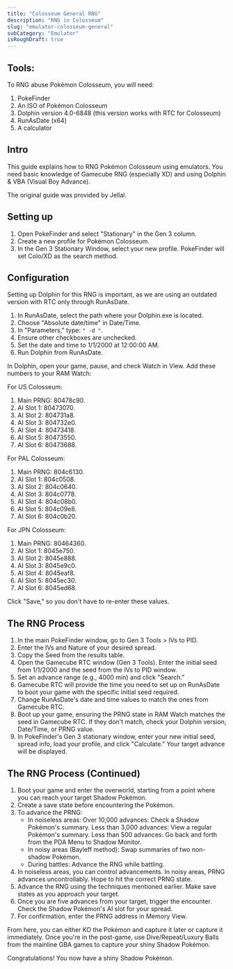 ```yaml
---
title: "Colosseum General RNG"
description: "RNG in Colosseum"
slug: "emulator-colosseum-general"
subCategory: "Emulator"
isRoughDraft: true
---
```


## Tools:

To RNG abuse Pokémon Colosseum, you will need:

1. PokeFinder
2. An ISO of Pokémon Colosseum
3. Dolphin version 4.0-6848 (this version works with RTC for Colosseum)
4. RunAsDate (x64)
5. A calculator

## Intro

This guide explains how to RNG Pokémon Colosseum using emulators. You need basic knowledge of Gamecube RNG (especially XD) and using Dolphin & VBA (Visual Boy Advance).

The original guide was provided by Jellal.

## Setting up

1. Open PokeFinder and select "Stationary" in the Gen 3 column.
2. Create a new profile for Pokémon Colosseum.
3. In the Gen 3 Stationary Window, select your new profile. PokeFinder will set Colo/XD as the search method.

## Configuration

Setting up Dolphin for this RNG is important, as we are using an outdated version with RTC only through RunAsDate.

1. In RunAsDate, select the path where your Dolphin.exe is located.
2. Choose "Absolute date/time" in Date/Time.
3. In "Parameters," type: `" -d "`.
4. Ensure other checkboxes are unchecked.
5. Set the date and time to 1/1/2000 at 12:00:00 AM.
6. Run Dolphin from RunAsDate.

In Dolphin, open your game, pause, and check Watch in View. Add these numbers to your RAM Watch:

For US Colosseum:

1. Main PRNG: 80478c90.
2. AI Slot 1: 80473070.
3. AI Slot 2: 804731a8.
4. AI Slot 3: 804732e0.
5. AI Slot 4: 80473418.
6. AI Slot 5: 80473550.
7. AI Slot 6: 80473688.

For PAL Colosseum:

1. Main PRNG: 804c6130.
2. AI Slot 1: 804c0508.
3. AI Slot 2: 804c0640.
4. AI Slot 3: 804c0778.
5. AI Slot 4: 804c08b0.
6. AI Slot 5: 804c09e8.
7. AI Slot 6: 804c0b20.

For JPN Colosseum:

1. Main PRNG: 80464360.
2. AI Slot 1: 8045e750.
3. AI Slot 2: 8045e888.
4. AI Slot 3: 8045e9c0.
5. AI Slot 4: 8045eaf8.
6. AI Slot 5: 8045ec30.
7. AI Slot 6: 8045ed68.

Click "Save," so you don't have to re-enter these values.

## The RNG Process

1. In the main PokeFinder window, go to Gen 3 Tools > IVs to PID.
2. Enter the IVs and Nature of your desired spread.
3. Copy the Seed from the results table.
4. Open the Gamecube RTC window (Gen 3 Tools). Enter the initial seed from 1/1/2000 and the seed from the IVs to PID window.
5. Set an advance range (e.g., 4000 min) and click "Search."
6. Gamecube RTC will provide the time you need to set up on RunAsDate to boot your game with the specific initial seed required.
7. Change RunAsDate's date and time values to match the ones from Gamecube RTC.
8. Boot up your game, ensuring the PRNG state in RAM Watch matches the seed in Gamecube RTC. If they don't match, check your Dolphin version, Date/Time, or PRNG value.
9. In PokeFinder's Gen 3 stationary window, enter your new initial seed, spread info, load your profile, and click "Calculate." Your target advance will be displayed.

## The RNG Process (Continued)

1. Boot your game and enter the overworld, starting from a point where you can reach your target Shadow Pokémon.
2. Create a save state before encountering the Pokémon.
3. To advance the PRNG:
   - In noiseless areas: Over 10,000 advances: Check a Shadow Pokémon's summary. Less than 3,000 advances: View a regular Pokémon's summary. Less than 500 advances: Go back and forth from the PDA Menu to Shadow Monitor.
   - In noisy areas (Bayleff method): Swap summaries of two non-shadow Pokémon.
   - During battles: Advance the RNG while battling.
4. In noiseless areas, you can control advancements. In noisy areas, PRNG advances uncontrollably. Hope to hit the correct PRNG state.
5. Advance the RNG using the techniques mentioned earlier. Make save states as you approach your target.
6. Once you are five advances from your target, trigger the encounter. Check the Shadow Pokémon's AI slot for your spread.
7. For confirmation, enter the PRNG address in Memory View.

From here, you can either KO the Pokémon and capture it later or capture it immediately. Once you're in the post-game, use Dive/Repeat/Luxury Balls from the mainline GBA games to capture your shiny Shadow Pokémon.

Congratulations! You now have a shiny Shadow Pokémon.
